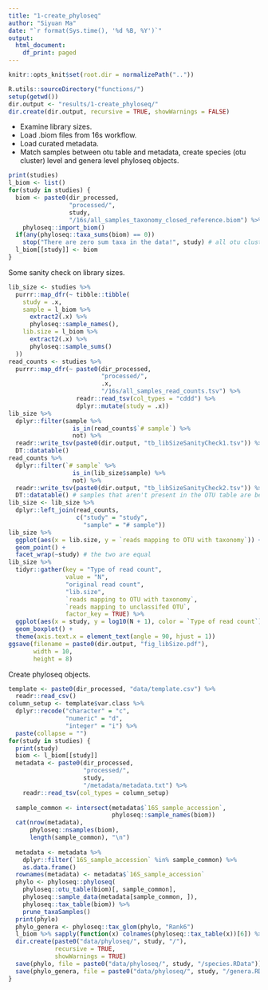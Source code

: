 ```yaml
---
title: "1-create_phyloseq"
author: "Siyuan Ma"
date: "`r format(Sys.time(), '%d %B, %Y')`"
output:
  html_document:
    df_print: paged
---
```

```r
knitr::opts_knit$set(root.dir = normalizePath(".."))
```
```r
R.utils::sourceDirectory("functions/")
setup(getwd())
dir.output <- "results/1-create_phyloseq/"
dir.create(dir.output, recursive = TRUE, showWarnings = FALSE)
```
- Examine library sizes.
- Load .biom files from 16s workflow.
- Load curated metadata.
- Match samples between otu table and metadata, create species (otu cluster) level and genera level phyloseq objects.
```r
print(studies)
l_biom <- list()
for(study in studies) {
  biom <- paste0(dir_processed, 
                 "processed/", 
                 study, 
                 "/16s/all_samples_taxonomy_closed_reference.biom") %>% 
    phyloseq::import_biom()
  if(any(phyloseq::taxa_sums(biom) == 0)) 
    stop("There are zero sum taxa in the data!", study) # all otu clusters should have at least some presence in the data, based on the pipeline
  l_biom[[study]] <- biom
}
```
Some sanity check on library sizes.
```r
lib_size <- studies %>% 
  purrr::map_dfr(~ tibble::tibble(
    study = .x,
    sample = l_biom %>% 
      extract2(.x) %>% 
      phyloseq::sample_names(),
    lib.size = l_biom %>% 
      extract2(.x) %>% 
      phyloseq::sample_sums()
  ))  
read_counts <- studies %>% 
  purrr::map_dfr(~ paste0(dir_processed, 
                          "processed/", 
                          .x, 
                          "/16s/all_samples_read_counts.tsv") %>% 
                   readr::read_tsv(col_types = "cddd") %>% 
                   dplyr::mutate(study = .x)) 
lib_size %>% 
  dplyr::filter(sample %>% 
                  is_in(read_counts$`# sample`) %>% 
                  not) %>% 
  readr::write_tsv(paste0(dir.output, "tb_libSizeSanityCheck1.tsv")) %>% 
  DT::datatable()
read_counts %>%
  dplyr::filter(`# sample` %>% 
                  is_in(lib_size$sample) %>% 
                  not) %>% 
  readr::write_tsv(paste0(dir.output, "tb_libSizeSanityCheck2.tsv")) %>% 
  DT::datatable() # samples that aren't present in the OTU table are because of low read counts
lib_size <- lib_size %>% 
  dplyr::left_join(read_counts,
                   c("study" = "study",
                     "sample" = "# sample"))
lib_size %>% 
  ggplot(aes(x = lib.size, y = `reads mapping to OTU with taxonomy`)) +
  geom_point() +
  facet_wrap(~study) # the two are equal
lib_size %>% 
  tidyr::gather(key = "Type of read count",
                value = "N",
                "original read count",
                "lib.size",
                `reads mapping to OTU with taxonomy`,
                `reads mapping to unclassifed OTU`,
                factor_key = TRUE) %>% 
  ggplot(aes(x = study, y = log10(N + 1), color = `Type of read count`)) +
  geom_boxplot() +
  theme(axis.text.x = element_text(angle = 90, hjust = 1))
ggsave(filename = paste0(dir.output, "fig_libSize.pdf"),
       width = 10,
       height = 8)
```
Create phyloseq objects.
```r
template <- paste0(dir_processed, "data/template.csv") %>% 
  readr::read_csv()
column_setup <- template$var.class %>% 
  dplyr::recode("character" = "c",
                "numeric" = "d",
                "integer" = "i") %>% 
  paste(collapse = "")
for(study in studies) {
  print(study)
  biom <- l_biom[[study]]
  metadata <- paste0(dir_processed,
                     "processed/",
                     study,
                     "/metadata/metadata.txt") %>%
    readr::read_tsv(col_types = column_setup)
  
  sample_common <- intersect(metadata$`16S_sample_accession`,
                             phyloseq::sample_names(biom))
  cat(nrow(metadata),
      phyloseq::nsamples(biom),
      length(sample_common), "\n")
  
  metadata <- metadata %>% 
    dplyr::filter(`16S_sample_accession` %in% sample_common) %>%
    as.data.frame()
  rownames(metadata) <- metadata$`16S_sample_accession`
  phylo <- phyloseq::phyloseq(
    phyloseq::otu_table(biom)[, sample_common],
    phyloseq::sample_data(metadata[sample_common, ]),
    phyloseq::tax_table(biom)) %>% 
    prune_taxaSamples()
  print(phylo)
  phylo_genera <- phyloseq::tax_glom(phylo, "Rank6")
  l_biom %>% sapply(function(x) colnames(phyloseq::tax_table(x))[6]) %>% unique
  dir.create(paste0("data/phyloseq/", study, "/"), 
             recursive = TRUE, 
             showWarnings = TRUE)
  save(phylo, file = paste0("data/phyloseq/", study, "/species.RData"))
  save(phylo_genera, file = paste0("data/phyloseq/", study, "/genera.RData"))
}
```